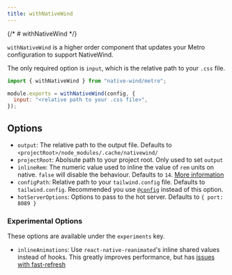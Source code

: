 ```yaml
---
title: withNativeWind
---
```


{/* # withNativeWind */}

`withNativeWind` is a higher order component that updates your Metro configuration to support NativeWind.

The only required option is `input`, which is the relative path to your `.css` file.

```jsx title=metro.config.js
import { withNativeWind } from "native-wind/metro";

module.exports = withNativeWind(config, {
  input: "<relative path to your .css file>",
});
```

## Options

- `output`: The relative path to the output file. Defaults to `<projectRoot>/node_modules/.cache/nativewind/`
- `projectRoot`: Abolsute path to your project root. Only used to set `output`
- `inlineRem`: The numeric value used to inline the value of `rem` units on native. `false` will disable the behaviour. Defaults to `14`. [More information](../tailwind/typography/font-size.mdx)
- `configPath`: Relative path to your `tailwind.config` file. Defaults to `tailwind.config`. Recommended you use [`@config`](https://tailwindcss.com/docs/functions-and-directives#config) instead of this option.
- `hotServerOptions`: Options to pass to the hot server. Defaults to `{ port: 8089 }`

### Experimental Options

These options are available under the `experiments` key.

- `inlineAnimations`: Use `react-native-reanimated`'s inline shared values instead of hooks. This greatly improves performance, but has [issues with fast-refresh](https://github.com/software-mansion/react-native-reanimated/pull/5268)